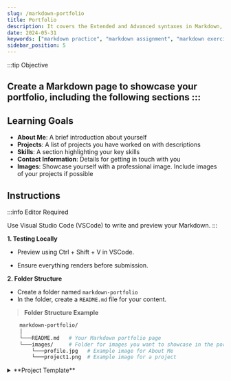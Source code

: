 ```yaml
---
slug: /markdown-portfolio
title: Portfolio
description: It covers the Extended and Advanced syntaxes in Markdown, best practices for writing clear and effective technical content, and tips for organizing structuring and formatting your documents. Whether you're new to Markdown or looking to refine your skills, this guide will help you master the essentials and produce professional-quality documentation # custom description
date: 2024-05-31
keywords: ["markdown practice", "markdown assignment", "markdown exercise"]
sidebar_position: 5
---
```


:::tip Objective

Create a Markdown page to showcase your portfolio, including the following sections
:::
---
## Learning Goals

- **About Me**: A brief introduction about yourself
- **Projects**: A list of projects you have worked on with descriptions
- **Skills**: A section highlighting your key skills
- **Contact Information**: Details for getting in touch with you
- **Images**: Showcase yourself with a professional image. Include images of your projects if possible

## Instructions

:::info Editor Required 

Use Visual Studio Code (VSCode) to write and preview your Markdown.
:::

**1. Testing Locally**

- Preview using Ctrl + Shift + V in VSCode.

- Ensure everything renders before submission.

**2. Folder Structure** 

- Create a folder named `markdown-portfolio` 
- In the folder, create a `README.md` file for your content.


> **Folder Structure Example**

```bash showLineNumbers{1-7}
    markdown-portfolio/
    │
    └───README.md   # Your Markdown portfolio page
    └───images/     # Folder for images you want to showcase in the portfolio
        └───profile.jpg   # Example image for About Me
        └───project1.png  # Example image for a project
```

<details>
<summary> **Project Template** </summary>
### Portfolio

#### About Me

Hi, I'm Jane Doe, a web developer specializing in front-end technologies and UX/UI design.

![paper image](../img/portfolio.jpeg)

#### Projects

##### Portfolio Website

- **Description**: A personal portfolio website showcasing my projects and skills.
- **Technologies**: HTML, CSS, JavaScript

##### E-commerce Store

- **Description**: An online store with features like product listings, shopping cart, and checkout.
- **Technologies**: React, Node.js

##### Skills

- **HTML/CSS**: Expert in creating responsive web pages.
- **JavaScript**: Proficient in front-end frameworks like React.

#### Contact Information

- Email: jane.doe@example.com
- LinkedIn: Jane Doe


</details>
